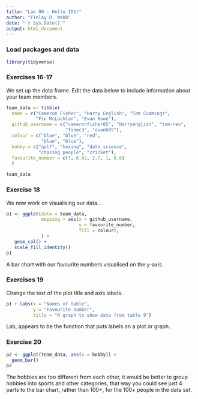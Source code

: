 ```yaml
---
title: "Lab 00 - Hello IDS!"
author: "Finlay D. Webb"
date: "`r Sys.Date()`"
output: html_document
---
```


### Load packages and data

```r
library(tidyverse) 
```

### Exercises 16-17

We set up the data frame. Edit the data below to include information about your team members.

```r
team_data <- tibble(
  name = c("Cameron Fisher", "Harry English", "Tom Cummings", 
           "Fin McLachlan", "Evan Huwe"),
  github_username = c("cameronfisher05", "Harryenglish", "tom-rex", 
                      "finmc3", "evanh05"), 
  colour = c("blue", "blue", "red", 
             "blue", "blue"),
  hobby = c("golf", "boxing", "data science", 
            "chasing people", "cricket"),
  favourite_number = c(7, 6.02, 2.7, 1, 6.6)
  )

team_data
```

### Exercise 18

We now work on visualising our data.  .

```r
p1 <- ggplot(data = team_data, 
             mapping = aes(x = github_username, 
                           y = favourite_number,
                           fill = colour), 
             ) +
   geom_col() +
   scale_fill_identity()
p1
```


A bar chart with our favourite numbers visualised on the y-axis.

### Exercises 19

Change the text of the plot title and axis labels.

```r
p1 + labs(x = "Names of table", 
          y = "Favourite number",
          title = "A graph to show data from table 9")
```

Lab, appears to be the function that puts labels on a plot or graph.

### Exercise 20

```r
p2 <- ggplot(team_data, aes(x = hobby)) +
  geom_bar()
p2
```

The hobbies are too different from each other, it would be better to group hobbies into sports and other categories, that way you could see just 4 parts to the bar chart, rather than 100+, for the 100+ people in the data set.
